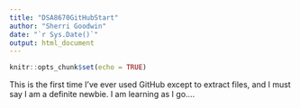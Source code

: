 ```yaml
---
title: "DSA8670GitHubStart"
author: "Sherri Goodwin"
date: "`r Sys.Date()`"
output: html_document
---
```


```r
knitr::opts_chunk$set(echo = TRUE)
```

This is the first time I've ever used GitHub except to extract files, and I must say I am a definite newbie.  I am learning as I go....